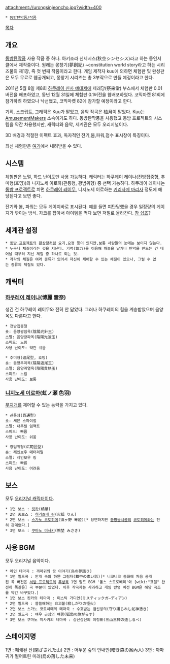 attachment://urongsinjeoncho.jpg?width=400

 * [[동방탄막풍/작품]]

{{{+1 雨滝神伝抄}}}

[[목차]]
== 개요 ==
[[동방탄막풍]] 사용 작품 중 하나. 아키조라 신세시스(秋空シンセシス)라고 하는 동인서클에서 제작중이다.
원래는 몽창기(夢創紀) ~constitution world story라고 하는 시리즈물의 제1장, 즉 첫 번째 작품이라고 한다. 게임 제작자 kuu에 의하면 체험판 및 완성판은 모두 무료로 웹공개되고, 몽창기 시리즈는 총 3부작으로 만들 예정이라고 한다.

2011년 5월 8일 제8회 [[하쿠레이 신사 예대제]]에 제래당(祭来堂) 부스에서 체험판 0.01 버전을 배포하였고, 동년 12월 31일에 체험판 0.1버전을 웹배포하였다. 코믹마켓 81회에 참가하려 하였으나 낙선했고, 코믹마켓 82에 참가할 예정이라고 한다.

기획, 스크립트, 그래픽은 Kuu가 맡았고, 음악 작곡은 柚月이 맡았다. Kuu는 [[AmusementMakers]] 소속이기도 하다. 동방탄막풍을 사용했고 동방 프로젝트의 시스템을 약간 차용했지만, 캐릭터와 음악, 세계관은 모두 오리지널이다.

3D 배경과 적절한 이펙트 효과, 독자적인 잔기,봄,파워,점수 표시창이 특징이다.

최신 체험판은 [http://akizorasynth.web.fc2.com/product/ms01.html 여기]에서 내려받을 수 있다.

== 시스템 ==
체험판은 노멀, 하드 난이도만 사용 가능하다. 캐릭터는 하쿠레이 레이나(전방집중형, 추미형(호밍))와 니지노세 이로하(관통형, 광범위형) 중 선택 가능하다. 하쿠레이 레이나는 [[동방 프로젝트]]로 치면 [[하쿠레이 레이무]], 니지노세 이로하는 [[키리사메 마리사]] 정도에 해당된다고 보면 좋다.

잔기와 봄, 파워는 모두 게이지바로 표시된다. 예를 들면 피탄당했을 경우 일정량의 게이지가 깎이는 방식. 자코를 잡아서 아이템을 먹다 보면 저절로 올라간다. [[참 쉽죠]]?

== 세계관 설정 == 
 * [[동방 프로젝트]]의 [[환상향]]처럼 요괴,요정 등이 있지만,보통 사람들의 눈에는 보이지 않는다.
 * 누구나 체질이라는 것을 지닌다. 기력(氣力)을 이용해 하늘을 날거나 탄막을 만드는 건 태어날 때부터 지닌 체질 중 하나로 되는 것.
 * 각각의 체질은 여러 종류가 있어서 자신이 제어할 수 있는 체질이 있으나, 그럴 수 없는 종류의 체질도 있다.

== 캐릭터 ==
=== [[하쿠레이 레이나]](博麗 霊奈) ===
생긴 건 하쿠레이 레이무와 전혀 안 닮았다. 그러나 하쿠레이의 힘을 계승받았으며 음양옥도 다룬다고 한다.

 * 전방집중형
 숏: 음양광침옥(陰陽光針玉)
 스펠: 음양광파옥(陰陽光波玉)
 스피드: 느림
 사용 난이도: 약간 쉬움

 * 추미형(追尾型, 호밍)
 숏: 음양추미옥(陰陽追尾玉)
 스펠: 음양귀열옥(陰陽貴熱玉)
 스피드: 느림
 사용 난이도: 보통

=== [[니지노세 이로하]](虹ノ瀬 色羽) ===
[[무지개]]를 제어할 수 있는 능력을 가지고 있다. 

 * 관통형(貫通型)
 숏: 세븐 스파이럴
 스펠: 내추럴 임팩트
 스피드: 빠름
 사용 난이도: 쉬움

 * 광범위형(広範囲型)
 숏: 레인보우 매터리얼
 스펠: 레인보우 링
 스피드: 빠름
 사용 난이도: 어려움

== 보스 ==
모두 [[오리지널 캐릭터]]이다.

 * 1면 보스 : [[킷카]](橘華)
 * 2면 중보스 : [[히기츠네 린]](火狐 りん)
 * 2면 보스 : [[스가노 코토히메]](須ヶ野 琴姫)[* 당연하지만 [[동방몽시공]]의 [[코토히메]]와는 전혀 관계없다.]
 * 3면 보스 : [[쿠마노 미사키]](熊埜 みさき)

== 사용 BGM ==
모두 오리지널 음악이다.

 * 메인 테마곡 : 까마귀의 꿈 이야기(烏の夢話り)
 * 1면 필드곡 : 안개 속의 하얀 그림자(舞中の素い影)[* 니코니코 동화에 처음 공개된 곡 버전은 [[서방 프로젝트]]의 [[추상옥]] 1면 필드 BGM '폴스 스트로베리'와 [wiki:"표절" 완전히 똑같은] 곡 부분이 있었다. 이후 작곡자는 사과하고 게임 반영 버전 BGM은 해당 곡조를 약간 바꾸었다.]
 * 1면 보스 킷카의 테마곡 : 미스틱 가디언(ミスティックガ―ディアン）
 * 2면 필드곡 : 쓸쓸해하는 요괴불(寂しがりの怪火)
 * 2면 보스 스가노 코토히메의 테마곡 : 수호받는 뱀신빙의(守り護られし蛇神憑き)
 * 3면 필드곡 : 여우 근심의 여행(狐愁の旅がらす)
 * 3면 보스 쿠마노 미사키의 테마곡 : 삼산삼신의 이정표(三山三神の道しるべ)

== 스테이지명 ==
1면 : 폐쇄된 산(閉ざされた山)
2면 : 어두운 숲의 안내인(暗き森の案內人)
3면 : 까마귀가 떨어트린 미래(烏の落した未来)
